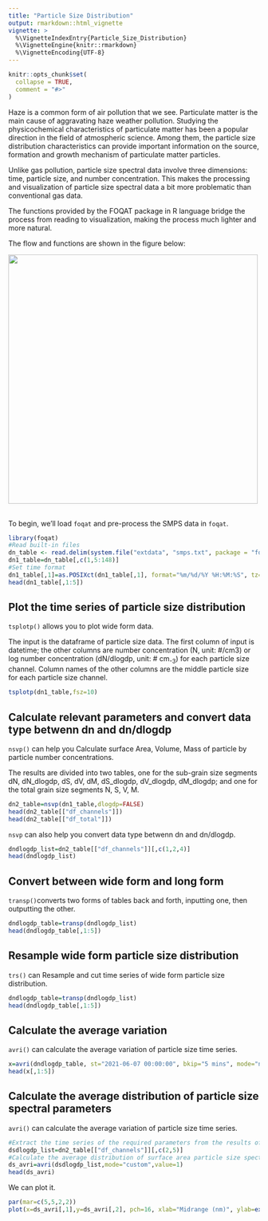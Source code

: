 ```yaml
---
title: "Particle Size Distribution"
output: rmarkdown::html_vignette
vignette: >
  %\VignetteIndexEntry{Particle_Size_Distribution}
  %\VignetteEngine{knitr::rmarkdown}
  %\VignetteEncoding{UTF-8}
---
```


```r
knitr::opts_chunk$set(
  collapse = TRUE,
  comment = "#>"
)
```

Haze is a common form of air pollution that we see. Particulate matter is the main cause of aggravating haze weather pollution. Studying the physicochemical characteristics of particulate matter has been a popular direction in the field of atmospheric science. Among them, the particle size distribution characteristics can provide important information on the source, formation and growth mechanism of particulate matter particles.  

Unlike gas pollution, particle size spectral data involve three dimensions: time, particle size, and number concentration. This makes the processing and visualization of particle size spectral data a bit more problematic than conventional gas data.  

The functions provided by the FOQAT package in R language bridge the process from reading to visualization, making the process much lighter and more natural.  

The flow and functions are shown in the figure below:  

![](https://s1.ax1x.com/2022/04/04/qqYsbj.png){width=500px}

<br/>
To begin, we’ll load `foqat` and pre-process the SMPS data in `foqat`.  

```r
library(foqat)
#Read built-in files
dn_table <- read.delim(system.file("extdata", "smps.txt", package = "foqat"))
dn1_table=dn_table[,c(1,5:148)]
#Set time format
dn1_table[,1]=as.POSIXct(dn1_table[,1], format="%m/%d/%Y %H:%M:%S", tz="GMT")
head(dn1_table[,1:5])
```

## Plot the time series of particle size distribution  

`tsplotp()` allows you to plot wide form data.

The input is the dataframe of particle size data. The first column of input is datetime; the other columns are number concentration (N, unit: #/cm3) or log number concentration (dN/dlogdp, unit: # cm~-3~) for each particle size channel. Column names of the other columns are the middle particle size for each particle size channel.  

```r
tsplotp(dn1_table,fsz=10)
```

## Calculate relevant parameters and convert data type betwenn dn and dn/dlogdp    

`nsvp()` can help you Calculate surface Area, Volume, Mass of particle by particle number concentrations.  

The results are divided into two tables, one for the sub-grain size segments dN, dN_dlogdp, dS, dV, dM, dS_dlogdp, dV_dlogdp, dM_dlogdp; and one for the total grain size segments N, S, V, M.  

```r
dn2_table=nsvp(dn1_table,dlogdp=FALSE)
head(dn2_table[["df_channels"]])
head(dn2_table[["df_total"]])
```

`nsvp` can also help you convert data type betwenn dn and dn/dlogdp.  

```r
dndlogdp_list=dn2_table[["df_channels"]][,c(1,2,4)]
head(dndlogdp_list)
```

## Convert between wide form and long form  

`transp()`converts two forms of tables back and forth, inputting one, then outputting the other.

```r
dndlogdp_table=transp(dndlogdp_list)
head(dndlogdp_table[,1:5])
```


## Resample wide form particle size distribution

`trs()` can Resample and cut time series of wide form particle size distribution.  

```r
dndlogdp_table=transp(dndlogdp_list)
head(dndlogdp_table[,1:5])
```

## Calculate the average variation

`avri()` can calculate the average variation of particle size time series.    

```r
x=avri(dndlogdp_table, st="2021-06-07 00:00:00", bkip="5 mins", mode="ncycle", value=288)
head(x[,1:5])
```

## Calculate the average distribution of particle size spectral parameters

`avri()` can calculate the average variation of particle size time series.  

```r
#Extract the time series of the required parameters from the results of the nsvp calculation, here the surface area is used as an example
dsdlogdp_list=dn2_table[["df_channels"]][,c(2,5)]
#Calculate the average distribution of surface area particle size spectra
ds_avri=avri(dsdlogdp_list,mode="custom",value=1)
head(ds_avri)
```

We can plot it.  

```r
par(mar=c(5,5,2,2))
plot(x=ds_avri[,1],y=ds_avri[,2], pch=16, xlab="Midrange (nm)", ylab=expression("dS (cm"^2*"/cm"^3*")"), col="#597ef7")
```



